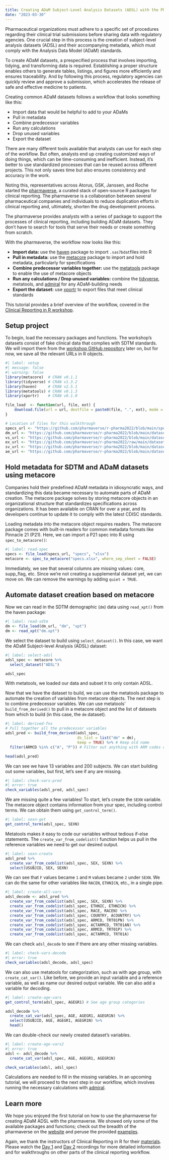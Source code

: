 ```yaml
---
title: Creating ADaM Subject-Level Analysis Datasets (ADSL) with the Pharmaverse, Part 1
date: "2023-03-30"
---
```


Pharmaceutical organizations must adhere to a specific set of procedures regarding their clinical trial submissions before sharing data with regulatory agencies. One crucial step in this process is the creation of subject-level analysis datasets (ADSL) and their accompanying metadata, which must comply with the Analysis Data Model (ADaM) standards.

To create ADaM datasets, a prespecified process that involves importing, tidying, and transforming data is required. Establishing a proper structure enables others to generate tables, listings, and figures more efficiently and ensures traceability. And by following this process, regulatory agencies can quickly review and approve a submission, which accelerates the release of safe and effective medicine to patients.

Creating common ADaM datasets follows a workflow that looks something like this:

* Import data that would be helpful to add to your ADaMs
* Pull in metadata
* Combine predecessor variables
* Run any calculations
* Drop unused variables
* Export the dataset

There are many different tools available that analysts can use for each step of the workflow. But often, analysts end up creating customized ways of doing things, which can be time-consuming and inefficient. Instead, it's better to use standardized processes that can be reused across different projects. This not only saves time but also ensures consistency and accuracy in the work.

Noting this, representatives across Atorus, GSK, Janssen, and Roche started the [pharmaverse](https://pharmaverse.org/), a curated stack of open-source R packages for clinical reporting. The pharmaverse is a collaboration between several pharmaceutical companies and individuals to reduce duplication efforts in clinical reporting and, ultimately, shorten the drug development process.

The pharmaverse provides analysts with a series of package to support the processes of clinical reporting, including building ADaM datasets. They don’t have to search for tools that serve their needs or create something from scratch. 

With the pharmaverse, the workflow now looks like this:

* **Import data:** use the [haven](https://haven.tidyverse.org/) package to import `.sas7bdat`files into R
* **Pull in metadata:** use the [metacore](https://atorus-research.github.io/metacore/) package to import and hold metadata, particularly for specifications
* **Combine predecessor variables together:** use the [metatools](https://pharmaverse.github.io/metatools/) package to enable the use of metacore objects
* **Run any calculations / Drop unused variables:** combine the [tidyverse](https://www.tidyverse.org/), metatools, and [admiral]() for any ADaM-building needs
* **Export the dataset:** use [xportr](https://atorus-research.github.io/xportr/) to export files that meet clinical standards

This tutorial provides a brief overview of the workflow, covered in the [Clinical Reporting in R workshop](https://github.com/pharmaverse/r-pharma2022).

## Setup project

To begin, load the necessary packages and functions. The workshop's datasets consist of fake clinical data that complies with SDTM standards. We will import them from the [workshop GitHub repository](https://github.com/pharmaverse/r-pharma2022/) later on, but for now, we save all the relevant URLs in R objects.

```r
#| label: setup
#| message: false
#| warning: false
library(metacore)  # CRAN v0.1.1
library(tidyverse) # CRAN v1.3.2
library(haven)     # CRAN v2.5.1
library(metatools) # CRAN v0.1.3
library(xportr)    # CRAN v0.1.0

file_load  <- function(url, file, ext) {
	download.file(url = url, destfile = paste0(file, ".", ext), mode = "wb", quiet = TRUE)
}

# Location of files for this walkthrough
specs_url <- "https://github.com/pharmaverse/r-pharma2022/blob/main/specs/specs.xlsx?raw=true"
dm_url <- "https://github.com/pharmaverse/r-pharma2022/blob/main/datasets/SDTM/dm.xpt?raw=true"
vs_url <- "https://github.com/pharmaverse/r-pharma2022/blob/main/datasets/SDTM/vs.xpt?raw=true"
ex_url <- "https://github.com/pharmaverse/r-pharma2022/raw/main/datasets/SDTM/ex.xpt"
sv_url <- "https://github.com/pharmaverse/r-pharma2022/blob/main/datasets/SDTM/sv.xpt?raw=true"
ae_url <- "https://github.com/pharmaverse/r-pharma2022/blob/main/datasets/SDTM/ae.xpt?raw=true"
```

## Hold metadata for SDTM and ADaM datasets using metacore

Companies hold their predefined ADaM metadata in idiosyncratic ways, and standardizing this data became necessary to automate parts of ADaM creation. The metacore package solves by storing metacore objects in an organizational structure that standardizes specifications across organizations. It has been available on CRAN for over a year, and its developers continue to update it to comply with the latest CDISC standards.

Loading metadata into the metacore object requires readers. The metacore package comes with built-in readers for common metadata formats like Pinnacle 21 (P21). Here, we can import a P21 spec into R using `spec_to_metacore()`:

```r
#| label: read-spec
specs <- file_load(specs_url, "specs", "xlsx")
metacore <- spec_to_metacore("specs.xlsx", where_sep_sheet = FALSE)
```

Immediately, we see that several columns are missing values: core, supp_flag, etc. Since we’re not creating a supplemental dataset yet, we can move on. We can remove the warnings by adding `quiet = TRUE`.

## Automate dataset creation based on metacore

Now we can read in the SDTM demographic (`dm`) data using `read_xpt()` from the haven package:

```r
#| label: read-sdtm
dm <- file_load(dm_url, "dm", "xpt")
dm <- read_xpt("dm.xpt")
```

We select the dataset to build using `select_dataset()`. In this case, we want the ADaM Subject-level Analysis (ADSL) dataset:

```r
#| label: select-adsl
adsl_spec <- metacore %>% 
  select_dataset("ADSL")

adsl_spec
```

With metatools, we loaded our data and subset it to only contain ADSL.

Now that we have the dataset to build, we can use the metatools package to automate the creation of variables from metacore objects. The next step is to combine predecessor variables. We can use metatools' `build_from_derived()` to pull in a metacore object and the list of datasets from which to build (in this case, the `dm` dataset).

```r
#| label: derived-fns
# Pull together all the predecessor variables 
adsl_pred <- build_from_derived(adsl_spec,
                                ds_list = list("dm" = dm),
                                keep = TRUE) %>% # Keep old name
  filter(ARMCD %in% c("A", "P")) # Filter out anything with ARM codes other than placebo or active

head(adsl_pred)
```

We can see we have 13 variables and 200 subjects. We can start building out some variables, but first, let’s see if any are missing.

```r
#| label: check-vars-pred
#| error: true
check_variables(adsl_pred, adsl_spec)
```

We are missing quite a few variables! To start, let's create the `SEXN` variable. The metacore object contains information from your spec, including control terms. We can obtain them using `get_control_term()`.

```r
#| label: sexn-get
get_control_term(adsl_spec, SEXN)
```

Metatools makes it easy to code our variables without tedious if-else statements. The `create_var_from_codelist()` function helps us pull in the reference variables we need to get our desired output.

```r
#| label: sexn-create
adsl_pred %>%  
  create_var_from_codelist(adsl_spec, SEX, SEXN) %>% 
  select(USUBJID, SEX, SEXN)
```

We can see that `F` values became `1` and `M` values became `2` under `SEXN`. We can do the same for other variables like `RACEN`, `ETHNICN`, etc., in a single pipe.

```r
#| label: create-all-vars
adsl_decode <- adsl_pred %>%  
  create_var_from_codelist(adsl_spec, SEX, SEXN) %>% 
  create_var_from_codelist(adsl_spec, ETHNIC, ETHNICN) %>% 
  create_var_from_codelist(adsl_spec, RACE, RACEN) %>% 
  create_var_from_codelist(adsl_spec, COUNTRY, ACOUNTRY) %>%
  create_var_from_codelist(adsl_spec, ARMCD, TRT01PN) %>% 
  create_var_from_codelist(adsl_spec, ACTARMCD, TRT01AN) %>%
  create_var_from_codelist(adsl_spec, ARMCD, TRT01P) %>% 
  create_var_from_codelist(adsl_spec, ACTARMCD, TRT01A)
```

We can check `adsl_decode` to see if there are any other missing variables.

```r
#| label: check-vars-decode
#| error: true
check_variables(adsl_decode, adsl_spec)
```

We can also use metatools for categorization, such as with age group, with `create_cat_var()`. Like before, we provide an input variable and a reference variable, as well as name our desired output variable. We can also add a variable for decoding.

```r
#| label: create-age-vars
get_control_term(adsl_spec, AGEGR1) # See age group categories

adsl_decode %>% 
  create_cat_var(adsl_spec, AGE, AGEGR1, AGEGR1N) %>% 
  select(USUBJID, AGE, AGEGR1, AGEGR1N) %>% 
  head()
```

We can double-check our newly created dataset's variables. 

```r
#| label: create-age-vars2
#| error: true
adsl <- adsl_decode %>% 
  create_cat_var(adsl_spec, AGE, AGEGR1, AGEGR1N)

check_variables(adsl, adsl_spec)
```

Calculations are needed to fill in the missing variables. In an upcoming tutorial, we will proceed to the next step in our workflow, which involves running the necessary calculations with [admiral](https://pharmaverse.github.io/admiral/cran-release/).

## Learn more

We hope you enjoyed the first tutorial on how to use the pharmaverse for creating ADaM ADSL with the pharmaverse. We showed only some of the available packages and functions; check out the breadth of the pharmaverse on the [website](https://pharmaverse.org/e2eclinical/) and peruse the provided [examples](https://examples.pharmaverse.org/).

Again, we thank the instructors of Clinical Reporting in R for their [materials](https://github.com/pharmaverse/r-pharma2022). Please watch the [Day 1](https://www.youtube.com/watch?v=9eod8MLF5ys) and [Day 2](https://www.youtube.com/watch?v=rYflZhFDSZQ) recordings for more detailed information and for walkthroughs on other parts of the clinical reporting workflow.
